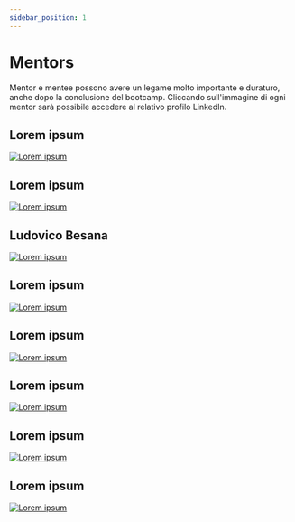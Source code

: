 ```yaml
---
sidebar_position: 1
---
```


# Mentors

Mentor e mentee possono avere un legame molto importante e duraturo, anche dopo la conclusione del bootcamp. 
Cliccando sull'immagine di ogni mentor sarà possibile accedere al relativo profilo LinkedIn.

## Lorem ipsum

<a href="https://www.linkedin.com/in/#/">

![Lorem ipsum](./img/mentors-shetech/image-2.png)

</a>

## Lorem ipsum

<a href="https://www.linkedin.com/in/#/">

![Lorem ipsum](./img/mentors-shetech/image-1.png)

</a>

## Ludovico Besana

<a href="https://www.linkedin.com/in/#/ludovicobesana">

![Lorem ipsum](./img/mentors-shetech/ludovico-besana.png)

</a>

## Lorem ipsum

<a href="https://www.linkedin.com/in/#/">

![Lorem ipsum](./img/mentors-shetech/image-4.png)

</a>

## Lorem ipsum

<a href="https://www.linkedin.com/in/#/">

![Lorem ipsum](./img/mentors-shetech/image-5.png)

</a>


## Lorem ipsum

<a href="https://www.linkedin.com/in/#/">

![Lorem ipsum](./img/mentors-shetech/image-6.png)

</a>

## Lorem ipsum

<a href="https://www.linkedin.com/in/#/">

![Lorem ipsum](./img/mentors-shetech/image-7.png)

</a>

## Lorem ipsum

<a href="https://www.linkedin.com/in/#/">

![Lorem ipsum](./img/mentors-shetech/image-8.png)

</a>


